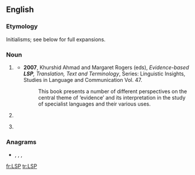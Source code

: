 ==English==
{{wikipedia|dab=LSP}}

===Etymology===
Initialisms; see below for full expansions.

===Noun===
{{en-noun}}

# {{label|en|linguistics}} {{initialism of|w:Language for specific purposes|Language for specific purposes|lang=en}}
#* '''2007''', Khurshid Ahmad and Margaret Rogers (eds), ''Evidence-based '''LSP''', Translation, Text and Terminology'', Series: Linguistic Insights, Studies in Language and Communication Vol. 47.
#*: This book presents a number of different perspectives on the central theme of ‘evidence’ and its interpretation in the study of specialist languages and their various uses.
# {{label|en|physics}} {{initialism of|lightest [[supersymmetric]] particle/partner|lang=en}}
# {{label|en|programming}} {{initialism of|Liskov substitution principle|lang=en}} {{gloss|one of the [[SOLID]] programming principles.}}

===Anagrams===
* {{l|en|LPs}}, {{l|en|pls}}, {{l|en|PSl.}}, {{l|en|SLP}}

[[fr:LSP]]
[[tr:LSP]]